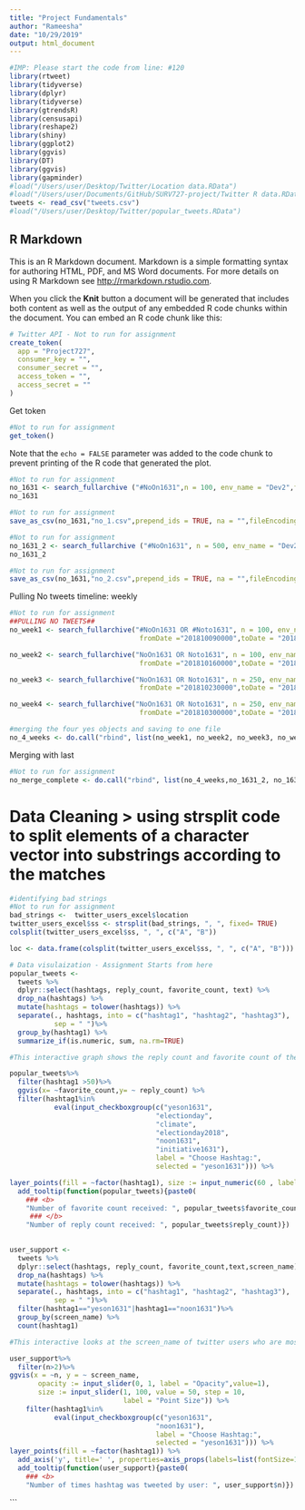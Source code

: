 ```yaml
---
title: "Project Fundamentals"
author: "Rameesha"
date: "10/29/2019"
output: html_document
---
```


```r
#IMP: Please start the code from line: #120 
library(rtweet)
library(tidyverse)
library(dplyr)
library(tidyverse)
library(gtrendsR)
library(censusapi)
library(reshape2)
library(shiny)
library(ggplot2)
library(ggvis)
library(DT)
library(ggvis)
library(gapminder)
#load("/Users/user/Desktop/Twitter/Location data.RData")
#load("/Users/user/Documents/GitHub/SURV727-project/Twitter R data.RData")
tweets <- read_csv("tweets.csv")
#load("/Users/user/Desktop/Twitter/popular_tweets.RData")

```

## R Markdown

This is an R Markdown document. Markdown is a simple formatting syntax for authoring HTML, PDF, and MS Word documents. For more details on using R Markdown see <http://rmarkdown.rstudio.com>.

When you click the **Knit** button a document will be generated that includes both content as well as the output of any embedded R code chunks within the document. You can embed an R code chunk like this:

```r
# Twitter API - Not to run for assignment
create_token(
  app = "Project727",
  consumer_key = "",
  consumer_secret = "",
  access_token = "",
  access_secret = ""
)

```

Get token

```r
#Not to run for assignment
get_token()

```

Note that the `echo = FALSE` parameter was added to the code chunk to prevent printing of the R code that generated the plot.

```r
#Not to run for assignment
no_1631 <- search_fullarchive ("#NoOn1631",n = 100, env_name = "Dev2",fromDate ="201810010000",toDate = "201811080000")
no_1631
```

```r
#Not to run for assignment
save_as_csv(no_1631,"no_1.csv",prepend_ids = TRUE, na = "",fileEncoding = "UTF-8") 
```

```r
#Not to run for assignment
no_1631_2 <- search_fullarchive ("#NoOn1631", n = 500, env_name = "Dev2", fromDate ="201810010000",toDate = "201811080000")
no_1631_2
```

```r
#Not to run for assignment
save_as_csv(no_1631,"no_2.csv",prepend_ids = TRUE, na = "",fileEncoding = "UTF-8") 
```

Pulling No tweets timeline: weekly

```r
#Not to run for assignment
##PULLING NO TWEETS##
no_week1 <- search_fullarchive("#NoOn1631 OR #Noto1631", n = 100, env_name = "Dev2",
                                fromDate ="201810090000",toDate = "201810152359")

no_week2 <- search_fullarchive("NoOn1631 OR Noto1631", n = 100, env_name = "Dev2",
                                fromDate ="201810160000",toDate = "201810222359")

no_week3 <- search_fullarchive("NoOn1631 OR Noto1631", n = 250, env_name = "Dev2",
                                fromDate ="201810230000",toDate = "201810292359")

no_week4 <- search_fullarchive("NoOn1631 OR Noto1631", n = 250, env_name = "Dev2",
                                fromDate ="201810300000",toDate = "201811062359")

#merging the four yes objects and saving to one file
no_4_weeks <- do.call("rbind", list(no_week1, no_week2, no_week3, no_week4))
```
Merging with last 

```r
#Not to run for assignment
no_merge_complete <- do.call("rbind", list(no_4_weeks,no_1631_2, no_1631))
```

# Data Cleaning > using strsplit code to split elements of a character vector into substrings according to the matches 
```r
#identifying bad strings
#Not to run for assignment
bad_strings <-  twitter_users_excel$location
twitter_users_excel$ss <- strsplit(bad_strings, ", ", fixed= TRUE)
colsplit(twitter_users_excel$ss, ", ", c("A", "B"))

loc <- data.frame(colsplit(twitter_users_excel$ss, ", ", c("A", "B")))

```


```r
# Data visulaization - Assignment Starts from here
popular_tweets <- 
  tweets %>%
  dplyr::select(hashtags, reply_count, favorite_count, text) %>%
  drop_na(hashtags) %>%
  mutate(hashtags = tolower(hashtags)) %>%
  separate(., hashtags, into = c("hashtag1", "hashtag2", "hashtag3"),
           sep = " ")%>%
  group_by(hashtag1) %>%
  summarize_if(is.numeric, sum, na.rm=TRUE)

```

```r
#This interactive graph shows the reply count and favorite count of the primary hashtags used by twitter users. Top 6 hashtags were extracted from 1881 tweets and their primary hashtags were the summed up for total favorite count and reply count. 

popular_tweets%>%
  filter(hashtag1 >50)%>%
  ggvis(x= ~favorite_count,y= ~ reply_count) %>%
  filter(hashtag1%in% 
           eval(input_checkboxgroup(c("yeson1631",
                                    "electionday",
                                    "climate",
                                    "electionday2018",
                                    "noon1631",
                                    "initiative1631"),
                                    label = "Choose Hashtag:",
                                    selected = "yeson1631"))) %>% 

layer_points(fill = ~factor(hashtag1), size := input_numeric(60 , label = "Point size"))%>%
  add_tooltip(function(popular_tweets){paste0(
    ### <b>
    "Number of favorite count received: ", popular_tweets$favorite_count, "<br>",
     ### </b>
    "Number of reply count received: ", popular_tweets$reply_count)})
  

```

```r
user_support <- 
  tweets %>%
  dplyr::select(hashtags, reply_count, favorite_count,text,screen_name) %>%
  drop_na(hashtags) %>%
  mutate(hashtags = tolower(hashtags)) %>%
  separate(., hashtags, into = c("hashtag1", "hashtag2", "hashtag3"),
           sep = " ")%>%
  filter(hashtag1=="yeson1631"|hashtag1=="noon1631")%>%
  group_by(screen_name) %>%
  count(hashtag1)
```


```r
#This interactive looks at the screen_name of twitter users who are most actively participating in tweeting about initiative 1631. The graph shows that there is much greater positive support for initiative 1631, however most of the support is from a few top users; which seems to be from climate groups rather than individuals. 

user_support%>%
  filter(n>2)%>%
ggvis(x = ~n, y = ~ screen_name,
       opacity := input_slider(0, 1, label = "Opacity",value=1),
       size := input_slider(1, 100, value = 50, step = 10, 
                            label = "Point Size")) %>%
    filter(hashtag1%in% 
           eval(input_checkboxgroup(c("yeson1631",
                                    "noon1631"),
                                    label = "Choose Hashtag:",
                                    selected = "yeson1631"))) %>% 
layer_points(fill = ~factor(hashtag1)) %>%
  add_axis('y', title=' ', properties=axis_props(labels=list(fontSize=12), title=list(fontSize=16,dy=-25)))%>%
  add_tooltip(function(user_support){paste0(
    ### <b>
    "Number of times hashtag was tweeted by user: ", user_support$n)})
```


```